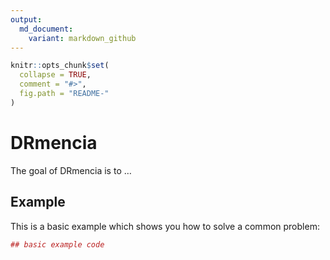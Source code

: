 ```yaml
---
output:
  md_document:
    variant: markdown_github
---
```


<!-- README.md is generated from README.Rmd. Please edit that file -->

```r
knitr::opts_chunk$set(
  collapse = TRUE,
  comment = "#>",
  fig.path = "README-"
)
```

# DRmencia

The goal of DRmencia is to ...

## Example

This is a basic example which shows you how to solve a common problem:

```r
## basic example code
```
